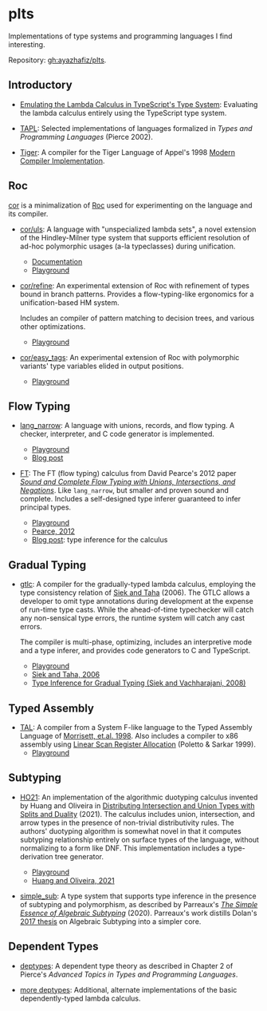 
# plts <Revision />

Implementations of type systems and programming languages I find interesting.

Repository: [gh:ayazhafiz/plts](https://github.com/ayazhafiz/plts).

## Introductory

- [Emulating the Lambda Calculus in TypeScript's Type System](https://ayazhafiz.com/articles/21/typescript-type-system-lambda-calculus): Evaluating the lambda calculus entirely using the TypeScript type system.

- [TAPL](https://github.com/ayazhafiz/plts/blob/base/tapl): Selected
  implementations of languages formalized in _Types and Programming Languages_
  (Pierce 2002).

- [Tiger][tiger-pg]: A compiler for the Tiger Language of Appel's 1998 [Modern
    Compiler Implementation](https://www.cs.princeton.edu/~appel/modern/ml/index.html).

## Roc

[cor](https://github.com/ayazhafiz/cor) is a minimalization of
[Roc](https://roc-lang.org) used for experimenting on the language and its
compiler.

- [cor/uls](https://github.com/ayazhafiz/cor/tree/base/experiments/uls): A
    language with "unspecialized lambda sets", a novel extension of the
    Hindley-Milner type system that supports efficient resolution of ad-hoc
    polymorphic usages (a-la typeclasses) during unification.

    - [Documentation](https://www.notion.so/rwx/Non-linear-monomorphization-0b26991a028949a285ca77a8ffcff3c5#1930c4eadf08465f9c7b96469f11f664)
    - [Playground][uls-pg]

- [cor/refine](https://github.com/ayazhafiz/cor/tree/base/experiments/refine):
    An experimental extension of Roc with refinement of types bound in branch
    patterns. Provides a flow-typing-like ergonomics for a unification-based HM
    system.

    Includes an compiler of pattern matching to decision trees, and various
    other optimizations.

    - [Playground][roc-refine-pg]

- [cor/easy_tags](https://github.com/ayazhafiz/cor/tree/base/experiments/easy_tags):
    An experimental extension of Roc with polymorphic variants' type variables
    elided in output positions.

    - [Playground][roc-easy-tags-pg]

## Flow Typing

- [lang_narrow](https://ayazhafiz.com/lang_narrow): A language with unions,
  records, and flow typing. A checker, interpreter, and C code generator is
  implemented.

  - [Playground](https://ayazhafiz.com/lang_narrow)
  - [Blog post](https://ayazhafiz.com/articles/21/lang-narrow)

- [FT][ft-pg]: The FT (flow typing) calculus from David
  Pearce's 2012 paper [_Sound and Complete Flow Typing with Unions,
  Intersections, and Negations_](https://ecs.wgtn.ac.nz/foswiki/pub/Main/TechnicalReportSeries/ECSTR12-20.pdf).
  Like `lang_narrow`, but smaller and proven sound and complete. Includes a
  self-designed type inferer guaranteed to infer principal types.
  - [Playground][ft-pg]
  - [Pearce, 2012](https://ecs.wgtn.ac.nz/foswiki/pub/Main/TechnicalReportSeries/ECSTR12-20.pdf)
  - [Blog post](https://ayazhafiz.com/articles/21/type-inference-for-flow-typing): type inference for the calculus

## Gradual Typing

- [gtlc][gtlc-pg]: A compiler for the gradually-typed lambda calculus,
  employing the type consistency relation of [Siek and Taha](http://www.schemeworkshop.org/2006/13-siek.pdf) (2006).
  The GTLC allows a developer to omit type annotations during development at
  the expense of run-time type casts. While the ahead-of-time typechecker will
  catch any non-sensical type errors, the runtime system will catch any cast
  errors.

  The compiler is multi-phase, optimizing, includes an interpretive mode and a
  type inferer, and provides code generators to C and TypeScript.

  - [Playground][gtlc-pg]
  - [Siek and Taha, 2006](http://www.schemeworkshop.org/2006/13-siek.pdf)
  - [Type Inference for Gradual Typing (Siek and Vachharajani, 2008)](http://citeseerx.ist.psu.edu/viewdoc/download?doi=10.1.1.84.4703&rep=rep1&type=pdf)

## Typed Assembly

- [TAL][tal-pg]: A compiler from a System F-like language to the
  Typed Assembly Language of [Morrisett, et.al. 1998](https://dash.harvard.edu/handle/1/2797451).
  Also includes a compiler to x86 assembly using [Linear Scan Register
  Allocation](http://web.cs.ucla.edu/~palsberg/course/cs132/linearscan.pdf)
  (Poletto & Sarkar 1999).
  - [Playground][tal-pg]

## Subtyping

- [HO21][ho21-pg]: An implementation of the
  algorithmic duotyping calculus invented by Huang and Oliveira in
  [Distributing Intersection and Union Types with Splits and Duality](https://dl.acm.org/doi/pdf/10.1145/3473594) (2021).
  The calculus includes union, intersection, and arrow types in the presence
  of non-trivial distributivity rules. The authors' duotyping algorithm is
  somewhat novel in that it computes subtyping relationship entirely on
  surface types of the language, without normalizing to a form like DNF.
  This implementation includes a type-derivation tree generator.

  - [Playground][ho21-pg]
  - [Huang and Oliveira, 2021](https://dl.acm.org/doi/pdf/10.1145/3473594)

- [simple_sub](https://github.com/ayazhafiz/plts/blob/base/simple_sub): A type system
  that supports type inference in the presence of subtyping and polymorphism, as
  described by Parreaux's _[The Simple Essence of Algebraic Subtyping](https://lptk.github.io/files/%5Bv1.8%5D%20simple-essence-algebraic-subtyping.pdf)_ (2020). Parreaux's
  work distills Dolan's [2017 thesis](https://www.cs.tufts.edu/~nr/cs257/archive/stephen-dolan/thesis.pdf)
  on Algebraic Subtyping into a simpler core.

## Dependent Types

- [deptypes](https://github.com/ayazhafiz/plts/blob/base/deptypes): A dependent
  type theory as described in Chapter 2 of Pierce's _Advanced Topics in Types
  and Programming Languages_.

- [more deptypes](https://github.com/ayazhafiz/plts/pull/3): Additional,
  alternate implementations of the basic dependently-typed lambda calculus.

[tiger-pg]: https://ayazhafiz.com/plts/playground/tiger
[ft-pg]: https://ayazhafiz.com/plts/playground/ft
[gtlc-pg]: https://ayazhafiz.com/plts/playground/gtlc
[tal-pg]: https://ayazhafiz.com/plts/playground/tal
[ho21-pg]: https://ayazhafiz.com/plts/playground/ho21
[uls-pg]: https://ayazhafiz.com/plts/playground/cor/uls
[roc-refine-pg]: https://ayazhafiz.com/plts/playground/cor/refine
[roc-easy-tags-pg]: https://ayazhafiz.com/plts/playground/cor/easy_tags
